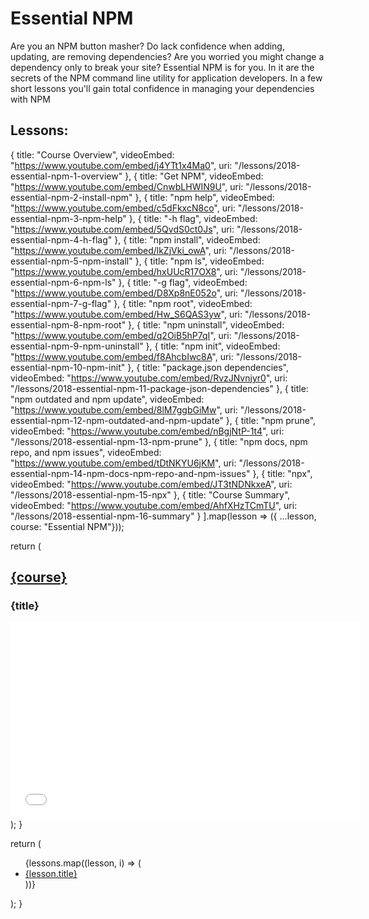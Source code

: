 
<Layout>
  <Head>
    <title>Learn React | Essential NPM</title>
  </Head>

# Essential NPM

Are you an NPM button masher? Do lack confidence when adding, updating, are removing dependencies? Are you worried you might change a dependency only to break your site? Essential NPM is for you. In it are the secrets of the NPM command line utility for application developers. In a few short lessons you'll gain total confidence in managing your dependencies with NPM

## Lessons:

<Index />
</Layout>


  {
    title: "Course Overview",
    videoEmbed: "https://www.youtube.com/embed/j4YTt1x4Ma0",
    uri: "/lessons/2018-essential-npm-1-overview"
  },
  {
    title: "Get NPM",
    videoEmbed: "https://www.youtube.com/embed/CnwbLHWIN9U",
    uri: "/lessons/2018-essential-npm-2-install-npm"
  },
  {
    title: "npm help",
    videoEmbed: "https://www.youtube.com/embed/c5dFkxcN8co",
    uri: "/lessons/2018-essential-npm-3-npm-help"
  },
  {
    title: "-h flag",
    videoEmbed: "https://www.youtube.com/embed/5QvdS0ct0Js",
    uri: "/lessons/2018-essential-npm-4-h-flag"
  },
  {
    title: "npm install",
    videoEmbed: "https://www.youtube.com/embed/lkZjVki_owA",
    uri: "/lessons/2018-essential-npm-5-npm-install"
  },
  {
    title: "npm ls",
    videoEmbed: "https://www.youtube.com/embed/hxUUcR17OX8",
    uri: "/lessons/2018-essential-npm-6-npm-ls"
  },
  {
    title: "-g flag",
    videoEmbed: "https://www.youtube.com/embed/D8Xp8nE052o",
    uri: "/lessons/2018-essential-npm-7-g-flag"
  },
  {
    title: "npm root",
    videoEmbed: "https://www.youtube.com/embed/Hw_S6QAS3yw",
    uri: "/lessons/2018-essential-npm-8-npm-root"
  },
  {
    title: "npm uninstall",
    videoEmbed: "https://www.youtube.com/embed/q2OiB5hP7qI",
    uri: "/lessons/2018-essential-npm-9-npm-uninstall"
  },
  {
    title: "npm init",
    videoEmbed: "https://www.youtube.com/embed/f8AhcbIwc8A",
    uri: "/lessons/2018-essential-npm-10-npm-init"
  },
  {
    title: "package.json dependencies",
    videoEmbed: "https://www.youtube.com/embed/RvzJNvnjyr0",
    uri: "/lessons/2018-essential-npm-11-package-json-dependencies"
  },
  {
    title: "npm outdated and npm update",
    videoEmbed: "https://www.youtube.com/embed/8lM7ggbGiMw",
    uri: "/lessons/2018-essential-npm-12-npm-outdated-and-npm-update"
  },
  {
    title: "npm prune",
    videoEmbed: "https://www.youtube.com/embed/nBgjNtP-1t4",
    uri: "/lessons/2018-essential-npm-13-npm-prune"
  },
  {
    title: "npm docs, npm repo, and npm issues",
    videoEmbed: "https://www.youtube.com/embed/tDtNKYU6jKM",
    uri: "/lessons/2018-essential-npm-14-npm-docs-npm-repo-and-npm-issues"
  },
  {
    title: "npx",
    videoEmbed: "https://www.youtube.com/embed/JT3tNDNkxeA",
    uri: "/lessons/2018-essential-npm-15-npx"
  },
  {
    title: "Course Summary",
    videoEmbed: "https://www.youtube.com/embed/AhfXHzTCmTU",
    uri: "/lessons/2018-essential-npm-16-summary"
  }
].map(lesson => ({ ...lesson, course: "Essential NPM"}));

  return (
    <Layout>
      <article>
        <Head>
          <title>
            Learn React | {course} > {title}
          </title>
        </Head>
        <h2>
          <a href="/courses/2018-essential-npm">{course}</a>
        </h2>
        <h3>{title}</h3>
        <iframe
          width="560"
          height="315"
          frameBorder="0"
          allow="autoplay; encrypted-media"
          allowFullScreen
          src={videoEmbed}
        ></iframe>
        <Index />
      </article>
    </Layout>
  );
}

  return (
    <ul>
      {lessons.map((lesson, i) => (
        <li key={i}>
          <a href={lesson.uri}>{lesson.title}</a>
        </li>
      ))}
    </ul>
  );
}
